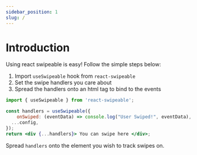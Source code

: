 ```yaml
---
sidebar_position: 1
slug: /
---
```


# Introduction

Using react swipeable is easy! Follow the simple steps below:

1. Import `useSwipeable` hook from `react-swipeable`
2. Set the swipe handlers you care about
3. Spread the handlers onto an html tag to bind to the events

```jsx
import { useSwipeable } from 'react-swipeable';

const handlers = useSwipeable({
    onSwiped: (eventData) => console.log("User Swiped!", eventData),
  ...config,
});
return <div {...handlers}> You can swipe here </div>;
```

Spread `handlers` onto the element you wish to track swipes on.



<SwipeDemo />
